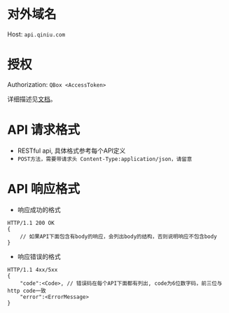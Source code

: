 # 对外域名

Host: `api.qiniu.com`

# 授权

Authorization: `QBox <AccessToken>`

详细描述见[文档](http://developer.qiniu.com/docs/v6/api/overview/security.html#accesstoken)。

# API 请求格式

- RESTful api, 具体格式参考每个API定义
- `POST方法，需要带请求头 Content-Type:application/json，请留意`

# API 响应格式

- 响应成功的格式

```
HTTP/1.1 200 OK
{
    // 如果API下面包含有body的响应，会列出body的结构，否则说明响应不包含body
}

```

- 响应错误的格式

```
HTTP/1.1 4xx/5xx
{
	"code":<Code>, // 错误码在每个API下面都有列出, code为6位数字码，前三位与http code一致
	"error":<ErrorMessage>
}

```